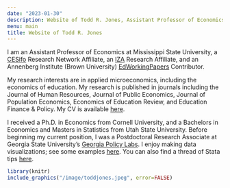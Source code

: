 ```yaml
---
date: "2023-01-30"
description: Website of Todd R. Jones, Assistant Professor of Economics at Mississippi State University. 
menu: main
title: Website of Todd R. Jones
---
```


I am an Assistant Professor of Economics at Mississippi State University, a [CESifo](https://www.cesifo.org/en) Research Network Affiliate, an [IZA](https://www.iza.org/) Research Affiliate, and an Annenberg Institute (Brown University) [EdWorkingPapers](https://edworkingpapers.com/) Contributor. 

My research interests are in applied microeconomics, including the economics of education. My research is published in journals including the Journal of Human Resources, Journal of Public Economics, Journal of Population Economics, Economics of Education Review, and Education Finance & Policy. My CV is available [here](/cv/TJonesCV.pdf).

I received a Ph.D. in Economics from Cornell University, and a Bachelors in Economics and Masters in Statistics from Utah State University. Before beginning my current position, I was a Postdoctoral Research Associate at Georgia State University's [Georgia Policy Labs](https://gpl.gsu.edu/). I enjoy making data visualizations; see some examples [here](/dataviz/). You can also find a thread of Stata tips [here](https://twitter.com/toddrjones/status/1560330744089546752).

```r
library(knitr)
include_graphics("/image/toddjones.jpeg", error=FALSE)
```

